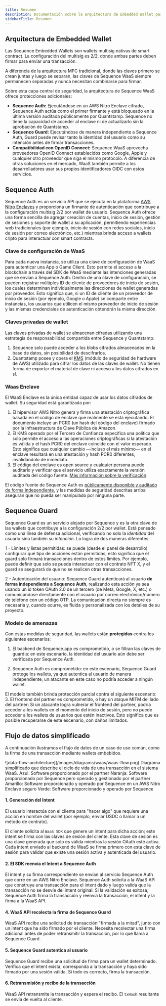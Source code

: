 ```yaml
---
title: Resumen
description: Documentación sobre la arquitectura de Embedded Wallet para la infraestructura de Sequence orientada a juegos web3.
sidebarTitle: Resumen
---
```


## Arquitectura de Embedded Wallet
Las Sequence Embedded Wallets son wallets multisig nativas de smart contract. La configuración del multisig es 2/2, donde ambas partes deben firmar para enviar una transacción.

A diferencia de la arquitectura MPC tradicional, donde las claves primero se crean juntas y luego se separan, las claves de Sequence WaaS siempre permanecen separadas y nunca necesitan combinarse para firmar.

Sobre esta capa central de seguridad, la arquitectura de Sequence WaaS ofrece protecciones adicionales:
- **Sequence Auth:** Ejecutándose en un AWS Nitro Enclave cifrado, Sequence Auth actúa como el primer firmante y está bloqueado en la última versión auditada públicamente por Quantstamp. Sequence no tiene la capacidad de acceder al enclave ni de actualizarlo sin la aprobación de Quantstamp.
- **Sequence Guard:** Ejecutándose de manera independiente a Sequence Auth, Guard puede revisar tanto la identidad del usuario como su intención antes de firmar transacciones.
- **Compatibilidad con OpenID Connect:** Sequence WaaS aprovecha proveedores OpenID Connect establecidos como Google, Apple y cualquier otro proveedor que siga el mismo protocolo. A diferencia de otras soluciones en el mercado, WaaS también permite a los desarrolladores usar sus propios identificadores OIDC con estos servicios.

## Sequence Auth
Sequence Auth es un servicio API que se ejecuta en la plataforma [AWS Nitro Enclaves](https://aws.amazon.com/ec2/nitro/nitro-enclaves/) y proporciona un firmante de autenticación que contribuye a la configuración multisig 2/2 por wallet de usuario. Sequence Auth ofrece una forma sencilla de agregar creación de cuentas, inicio de sesión, gestión de sesiones y soporte de wallet a su aplicación, permitiendo experiencias web tradicionales (por ejemplo, inicio de sesión con redes sociales, inicio de sesión por correo electrónico, etc.) mientras brinda acceso a wallets cripto para interactuar con smart contracts.

### Clave de configuración de WaaS
Para cada nueva instancia, se utiliza una clave de configuración de WaaS para autenticar una App o Game Client. Esto permite el acceso a la blockchain a través del SDK de WaaS mediante las intenciones generadas que se envían a Sequence Auth. Dentro de una clave de configuración, se pueden registrar múltiples ID de cliente de proveedores de inicio de sesión, los cuales determinan individualmente las direcciones de wallet generadas por proveedor. Esto significa que, si un ID de cliente de un proveedor de inicio de sesión (por ejemplo, Google o Apple) se comparte entre instancias, los usuarios que utilicen el mismo proveedor de inicio de sesión y las mismas credenciales de autenticación obtendrán la misma dirección.

### Claves privadas de wallet
Las claves privadas de wallet se almacenan cifradas utilizando una estrategia de responsabilidad compartida entre Sequence y Quantstamp:
1. Sequence solo puede acceder a los blobs cifrados almacenados en la base de datos, sin posibilidad de descifrarlos.
2. Quantstamp posee y opera el [KMS](https://aws.amazon.com/kms/) (módulo de seguridad de hardware de AWS) utilizado para cifrar los datos de las claves de wallet. No tienen forma de exportar el material de clave ni acceso a los datos cifrados en sí.

### Waas Enclave
El WaaS Enclave es la única entidad capaz de usar los datos cifrados de wallet. Su seguridad está garantizada por:
1. El hipervisor AWS Nitro genera y firma una atestación criptográfica basada en el código de enclave que realmente se está ejecutando. El documento incluye un PCR0 (un hash del código del enclave) firmado por la Infraestructura de Clave Pública de Amazon.
2. El KMS operado por el Tercero de Confianza especifica una política que solo permite el acceso a las operaciones criptográficas si la atestación es válida y el hash PCR0 del enclave coincide con el valor esperado. Esto significa que cualquier cambio —incluso el más mínimo— en el enclave resultará en una atestación y hash PCR0 diferentes, invalidándolo de inmediato.
3. El código del enclave es open source y cualquier persona puede auditarlo y verificar que el servicio utiliza exactamente la versión auditada del código fuente. [Más información sobre la verificación](/solutions/technical-references/architecture/embedded-wallets/enclave-verification).

El código fuente de Sequence Auth es [públicamente disponible y auditado de forma independiente](https://github.com/0xsequence/waas-authenticator), y las medidas de seguridad descritas arriba aseguran que no pueda ser manipulado por ninguna parte.

## Sequence Guard
Sequence Guard es un servicio alojado por Sequence y es la otra clave de las wallets que contribuye a la configuración 2/2 por wallet. Está pensado como una línea de defensa adicional, verificando no solo la _identidad_ del usuario sino también su _intención_. Lo logra de dos maneras diferentes:

1 - Límites y listas permitidas: se puede (desde el panel de desarrollo) configurar qué tipo de acciones están permitidas; esto significa que el guard solo firmará transacciones dentro de estos límites. Por ejemplo, puede definir que solo se pueda interactuar con el contrato NFT X, y el guard se asegurará de que no se realicen otras transacciones.

2 - Autenticación del usuario: Sequence Guard autenticará al usuario **de forma independiente a Sequence Auth**, realizando esta acción ya sea usando un id token OAuth 2.0 de un tercero (de Meta, Google, X, etc.) o comunicándose directamente con el usuario por correo electrónico/número de teléfono con un código OTP. La comunicación directa no siempre es necesaria y, cuando ocurre, es fluida y personalizada con los detalles de su proyecto.

### Modelo de amenazas
Con estas medidas de seguridad, las wallets están **protegidas** contra los siguientes escenarios:
1.  El backend de Sequence.app es comprometido, o se filtran las claves de guardia: en este escenario, la identidad del usuario aún debe ser verificada por Sequence Auth.

2.  Sequence Auth es comprometido: en este escenario, Sequence Guard protege los wallets, ya que autentica al usuario de manera independiente; un atacante en este caso no podría acceder a ningún wallet.

El modelo también brinda protección parcial contra el siguiente escenario:
3\. El frontend del partner es comprometido, o hay un ataque MITM del lado del partner: Si un atacante logra vulnerar el frontend del partner, podría acceder a los wallets en el momento del inicio de sesión, pero no puede acceder a los wallets de usuarios que estén inactivos. Esto significa que es posible recuperarse de este escenario, con daños limitados.

## Flujo de datos simplificado
A continuación ilustramos el flujo de datos de un caso de uso común, como la firma de una transacción mediante wallets embebidos.

<Frame>
  ![data-flow-architecture](/images/diagrams/waas/waas-flow.png)
</Frame>

<Note>
  Diagrama simplificado que describe el ciclo de vida de una transacción en el sistema WaaS.
  Azul: Software proporcionado por el partner
  Naranja: Software proporcionado por Sequence pero operado y gestionado por el partner
  Amarillo: Software proporcionado y operado por Sequence en un AWS Nitro Enclave seguro
  Verde: Software proporcionado y operado por Sequence
</Note>

#### 1. Generación del Intent
El usuario interactúa con el cliente para "hacer algo" que requiere una acción en nombre del wallet (por ejemplo, enviar USDC o llamar a un método de contrato).

El cliente solicita al `WaaS SDK` que genere un intent para dicha acción; este intent se firma con las claves de sesión del cliente. Esta clave de sesión es una clave generada que solo es válida mientras la sesión OAuth esté activa. Cada intent enviado al backend de WaaS se firma primero con esta clave de sesión para validar que existe una sesión activa y autenticada del usuario.

#### 2. El SDK reenvía el Intent a Sequence Auth
El intent y su firma correspondiente se envían al servicio Sequence Auth que corre en un AWS Nitro Enclave.
Sequence Auth solicita a la WaaS API que construya una transacción para el intent dado y luego valida que la transacción no se desvíe del intent original. Si la validación es exitosa, Sequence Auth firma la transacción y reenvía la transacción, el intent y la firma a la WaaS API.

#### 4. WaaS API recolecta la firma de Sequence Guard
WaaS API recibe una solicitud de transacción "firmada a la mitad", junto con un intent que ha sido firmado por el cliente. Necesita recolectar una firma adicional antes de poder retransmitir la transacción, por lo que llama a Sequence Guard.

#### 5. Sequence Guard autentica al usuario
Sequence Guard recibe una solicitud de firma para un wallet determinado. Verifica que el intent exista, corresponda a la transacción y haya sido firmado por una sesión válida. Si todo es correcto, firma la transacción.

#### 6. Retransmisión y recibo de la transacción
WaaS API retransmite la transacción y espera el recibo. El `txHash` resultante se envía de vuelta al cliente.